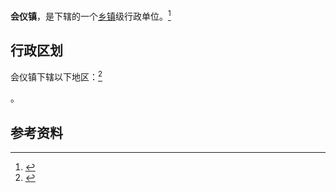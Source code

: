 {{中国乡级行政区|53/06/26/104/000}}

'''会仪镇'''，是{{PRC admin/fullname|53/06/26/104/000|3}}下辖的一个[[乡镇|乡镇]]级行政单位。<ref>{{PRC admin/ref sgc|{{PRC admin/parent|53/06/26/104/000}}}}</ref>

== 行政区划 ==

会仪镇下辖以下地区：<ref>{{PRC admin/ref sgc|53/06/26/104/000}}</ref>

{{PRC admin/children|53/06/26/104/000}}。

== 参考资料 ==

{{reflist}}

{{行政区划小作品}}
{{PRC admin/navcat|53/06/26/104/000}}